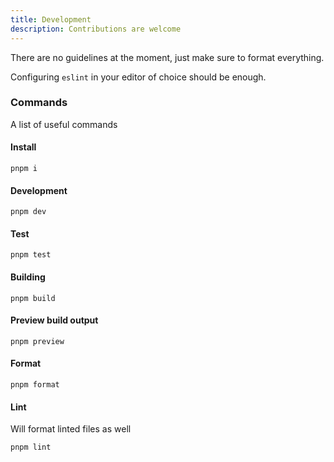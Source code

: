 ```yaml
---
title: Development
description: Contributions are welcome
---
```


There are no guidelines at the moment, just make sure to format everything.

Configuring `eslint` in your editor of choice should be enough.

### Commands

A list of useful commands

#### Install

`pnpm i`

#### Development

`pnpm dev`

#### Test

`pnpm test`

#### Building

`pnpm build`

#### Preview build output

`pnpm preview`

#### Format

`pnpm format`

#### Lint

Will format linted files as well

`pnpm lint`
